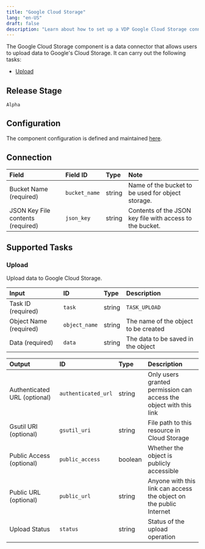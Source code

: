 ```yaml
---
title: "Google Cloud Storage"
lang: "en-US"
draft: false
description: "Learn about how to set up a VDP Google Cloud Storage connector https://github.com/instill-ai/instill-core"
---
```


The Google Cloud Storage component is a data connector that allows users to upload data to Google's Cloud Storage.
It can carry out the following tasks:

- [Upload](#upload)

## Release Stage

`Alpha`

## Configuration

The component configuration is defined and maintained [here](https://github.com/instill-ai/component/blob/main/pkg/connector/googlecloudstorage/v0/config/definition.json).

## Connection

| Field | Field ID | Type | Note |
| :--- | :--- | :--- | :--- |
| Bucket Name (required) | `bucket_name` | string | Name of the bucket to be used for object storage. |
| JSON Key File contents (required) | `json_key` | string | Contents of the JSON key file with access to the bucket. |

## Supported Tasks

### Upload

Upload data to Google Cloud Storage.

| Input | ID | Type | Description |
| :--- | :--- | :--- | :--- |
| Task ID (required) | `task` | string | `TASK_UPLOAD` |
| Object Name (required) | `object_name` | string | The name of the object to be created |
| Data (required) | `data` | string | The data to be saved in the object |

| Output | ID | Type | Description |
| :--- | :--- | :--- | :--- |
| Authenticated URL (optional) | `authenticated_url` | string | Only users granted permission can access the object with this link |
| Gsutil URI (optional) | `gsutil_uri` | string | File path to this resource in Cloud Storage |
| Public Access (optional) | `public_access` | boolean | Whether the object is publicly accessible |
| Public URL (optional) | `public_url` | string | Anyone with this link can access the object on the public Internet |
| Upload Status | `status` | string | Status of the upload operation |
